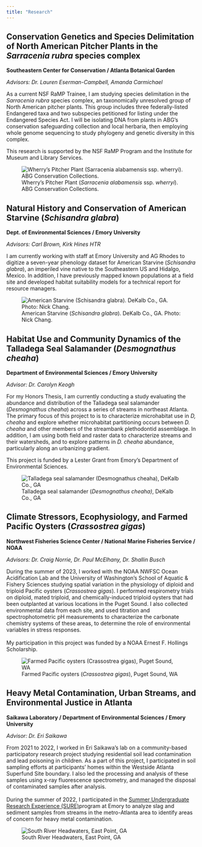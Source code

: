 ```yaml
---
title: "Research"
---
```


## Conservation Genetics and Species Delimitation of North American Pitcher Plants in the *Sarracenia rubra* species complex

**Southeastern Center for Conservation / Atlanta Botanical Garden**

*Advisors: Dr. Lauren Eserman-Campbell, Amanda Carmichael*

As a current NSF RaMP Trainee, I am studying species delimitation in the *Sarracenia rubra* species complex, an taxonomically unresolved group of North American pitcher plants. This group includes three federally-listed Endangered taxa and two subspecies petitioned for listing under the Endangered Species Act. I will be isolating DNA from plants in ABG's conservation safeguarding collection and local herbaria, then employing whole genome sequencing to study phylogeny and genetic diversity in this complex.

This research is supported by the NSF RaMP Program and the Institute for Museum and Library Services.

![Wherry's Pitcher Plant (*Sarracenia alabamensis* ssp. *wherryi*). ABG Conservation Collections.](images/IMG_4661-01.jpeg)

## Natural History and Conservation of American Starvine (*Schisandra glabra*)

**Dept. of Environmental Sciences / Emory University**

*Advisors: Carl Brown, Kirk Hines HTR*

I am currently working with staff at Emory University and AG Rhodes to digitize a seven-year phenology dataset for American Starvine (*Schisandra glabra*), an imperiled vine native to the Southeastern US and Hidalgo, Mexico. In addition, I have previously mapped known populations at a field site and developed habitat suitability models for a technical report for resource managers.

![American Starvine (*Schisandra glabra*). DeKalb Co., GA. Photo: Nick Chang.](images/A3677804-7500-43CB-B086-56AC94ACCB65.jpeg)

## Habitat Use and Community Dynamics of the Talladega Seal Salamander (*Desmognathus cheaha*)

**Department of Environmental Sciences / Emory University**

*Advisor: Dr. Carolyn Keogh*

For my Honors Thesis, I am currently conducting a study evaluating the abundance and distribution of the Talladega seal salamander (*Desmognathus cheaha*) across a series of streams in northeast Atlanta. The primary focus of this project to is to characterize microhabitat use in *D, cheaha* and explore whether microhabitat partitioning occurs between *D. cheaha* and other members of the streambank plethodontid assemblage. In addition, I am using both field and raster data to characterize streams and their watersheds, and to explore patterns in *D. cheaha* abundance, particularly along an urbanizing gradient.

This project is funded by a Lester Grant from Emory's Department of Environmental Sciences.

![Talladega seal salamander (*Desmognathus cheaha)*, DeKalb Co., GA](images/Desmognathus_cheaha_2023-12-03.JPG)

## Climate Stressors, Ecophysiology, and Farmed Pacific Oysters (*Crassostrea gigas*)

**Northwest Fisheries Science Center / National Marine Fisheries Service / NOAA**

*Advisors: Dr. Craig Norrie, Dr. Paul McElhany, Dr. Shallin Busch*

During the summer of 2023, I worked with the NOAA NWFSC Ocean Acidification Lab and the University of Washington's School of Aquatic & Fishery Sciences studying spatial variation in the physiology of diploid and triploid Pacific oysters (*Crassostrea gigas*). I performed respirometry trials on diploid, mated triploid, and chemically-induced triploid oysters that had been outplanted at various locations in the Puget Sound. I also collected environmental data from each site, and used titration and spectrophotometric pH measurements to characterize the carbonate chemistry systems of these areas, to determine the role of environmental variables in stress responses.\
\
My participation in this project was funded by a NOAA Ernest F. Hollings Scholarship.

![Farmed Pacific oysters (*Crassostrea gigas*), Puget Sound, WA](images/Crassostrea_gigas_06-09-2023.JPG)

## Heavy Metal Contamination, Urban Streams, and Environmental Justice in Atlanta

**Saikawa Laboratory / Department of Environmental Sciences / Emory University**

*Advisor: Dr. Eri Saikawa*

From 2021 to 2022, I worked in Eri Saikawa's lab on a community-based participatory research project studying residential soil lead contamination and lead poisoning in children. As a part of this project, I participated in soil sampling efforts at participants' homes within the Westside Atlanta Superfund Site boundary. I also led the processing and analysis of these samples using x-ray fluorescence spectrometry, and managed the disposal of contaminated samples after analysis.\
\
During the summer of 2022, I participated in the [Summer Undergraduate Research Experience (SURE)](https://college.emory.edu/undergraduate-research/summer/index.html)program at Emory to analyze slag and sediment samples from streams in the metro-Atlanta area to identify areas of concern for heavy metal contamination.

![South River Headwaters, East Point, GA](images/South_River_headwaters_15-06-2022.JPG)
